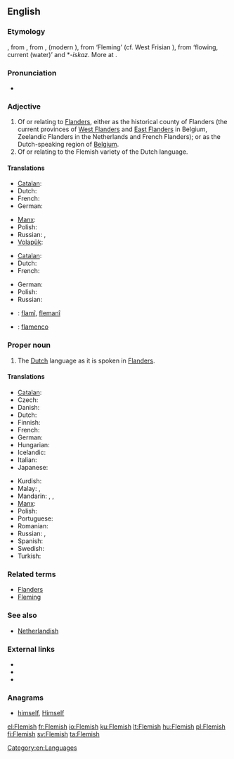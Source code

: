 {{wikipedia|dab=Flemish}}
{{also|flemish}}
==English==

===Etymology===
{{etyl|enm}} {{term|flemmysshe|lang=enm}}, from {{etyl|ofs}} {{term|flemsche|lang=ofs}}, from {{etyl|dum}} {{term|vlāmisch|lang=dum}}, {{term|vlemesch|lang=dum}} (modern {{term|Vlaams|lang=nl}}), from {{etyl|ofs}} {{term|flamsk|lang=ofs}} ‘Fleming’ (cf. West Frisian {{term|Flaamsk|lang=fy}}), from {{proto|Germanic|flaumaz}} ‘flowing, current (water)’ and *-''iskaz''. More at {{l|en|Flanders}}.

===Pronunciation===
* {{audio|en-us-Flemish.ogg|Audio (US)}}

===Adjective===
{{en-adj}}

# Of or relating to [[Flanders]], either as the historical county of Flanders (the current provinces of [[West Flanders]] and [[East Flanders]] in Belgium, Zeelandic Flanders in the Netherlands and French Flanders); or as the Dutch-speaking region of [[Belgium]].
# Of or relating to the Flemish variety of the Dutch language.

====Translations====
{{trans-top|of or relating to Flanders}}
* [[Catalan]]: {{t|ca|flamenc}}
* Dutch: {{t+|nl|Vlaams}}
* French: {{t+|fr|flamand}}
* German: {{t-|de|flämisch}}
{{trans-mid}}
* [[Manx]]: {{t-|gv|Flandrynagh|xs=Manx}}
* Polish: {{t-|pl|flamandzki|m}}
* Russian: {{t|ru|фламандский|tr=flamándskij}}, {{t|ru|фландрский|tr=flándrskij}}
* [[Volapük]]: {{t|vo|Flanänik}}
{{trans-bottom}}

{{trans-top|of or relating to the Flemish variety of the Dutch language}}
* [[Catalan]]: {{t|ca|flamenc}}
* Dutch: {{t+|nl|Vlaams}}
* French: {{t+|fr|flamand}}
{{trans-mid}}
* German: {{t-|de|flämisch}}
* Polish: {{t-|pl|flamandzki|m}}
* Russian: {{t|ru|фламандский|tr=flamándskij}}
{{trans-bottom}}

{{checktrans-top}}
* {{ttbc|ku}}: [[flamî]], [[flemanî]]
{{trans-mid}}
* {{ttbc|es}}: [[flamenco]] {{m}}
{{trans-bottom}}

===Proper noun===
{{en-proper noun}}

# The [[Dutch]] language as it is spoken in [[Flanders]].

====Translations====
{{trans-top|the Dutch language as it is spoken in Flanders}}
* [[Catalan]]: {{t|ca|flamenc}}
* Czech: {{t|cs|vlámština|f}}
* Danish: {{t|da|flamsk}}
* Dutch: {{t+|nl|Vlaams|n}}
* Finnish: {{t+|fi|flaami}}
* French: {{t+|fr|flamand|m}}
* German: {{t-|de|Flämisch|n}}
* Hungarian: {{t+|hu|flamand}}
* Icelandic: {{t+|is|flæmska|f}}
* Italian: {{t-|it|fiammingo|m}}
* Japanese: {{t|ja|フラマン語|tr=furaman go}}
{{trans-mid}}
* Kurdish: {{t+|ku|flamî|f}}
* Malay: {{t|ms|bahasa Belanda Belgium}}, {{t|ms|bahasa Flemish}}
* Mandarin: {{zh-tsp|佛蘭芒語|佛兰芒语|Fólánmángyŭ}}, {{zh-zh-p|弗拉茫|Fúlāmáng}}, {{zh-tsp|佛蘭芒|佛兰芒|Fólánmáng}}
* [[Manx]]: {{t-|gv|Flandrynish|f|xs=Manx}}
* Polish: {{t-|pl|flamandzki|m}}
* Portuguese: {{t+|pt|flamengo|m}}
* Romanian: {{t-|ro|flamand|m}}
* Russian: {{t|ru|фламандский|tr=flamándskij|m}}, {{t|ru|фландрский|tr=flándrskij|m}}
* Spanish: {{t+|es|flamenco|m}}
* Swedish: {{t+|sv|flamländska}}
* Turkish: {{t|tr|flamandaca}}
{{trans-bottom}}

===Related terms===
* [[Flanders]]
* [[Fleming]]

===See also===
* [[Netherlandish]]

===External links===
* {{ISO 639|3code=vls}}
* {{ethnologue|lang=Dutch|code=nld}}
* {{ethnologue|lang=Flemish|code=vls}}

===Anagrams===
* [[himself#English|himself]], [[Himself#English|Himself]]

[[Category:en:Languages]]

[[el:Flemish]]
[[fr:Flemish]]
[[io:Flemish]]
[[ku:Flemish]]
[[lt:Flemish]]
[[hu:Flemish]]
[[pl:Flemish]]
[[fi:Flemish]]
[[sv:Flemish]]
[[ta:Flemish]]